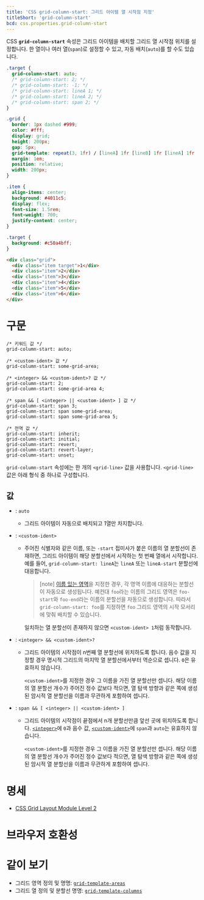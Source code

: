 ```yaml
---
title: 'CSS grid-column-start: 그리드 아이템 열 시작점 지정'
titleShort: 'grid-column-start'
bcd: css.properties.grid-column-start
---
```


CSS **`grid-column-start`** 속성은 그리드 아이템을 배치할 그리드 열 시작점 위치를 설정합니다. 한 열이나 여러 열(`span`)로 설정할 수 있고, 자동 배치(`auto`)를 할 수도 있습니다.

```css hidden name=demo
.target {
  grid-column-start: auto;
  /* grid-column-start: 2; */
  /* grid-column-start: -1; */
  /* grid-column-start: lineA 1; */
  /* grid-column-start: lineA 2; */
  /* grid-column-start: span 2; */
}
```

```css hidden name=demo filename=style
.grid {
  border: 1px dashed #999;
  color: #fff;
  display: grid;
  height: 200px;
  gap: 5px;
  grid-template: repeat(3, 1fr) / [lineA] 1fr [lineB] 1fr [lineA] 1fr [lineB];
  margin: 1em;
  position: relative;
  width: 200px;
}

.item {
  align-items: center;
  background: #4011c5;
  display: flex;
  font-size: 1.5rem;
  font-weight: 700;
  justify-content: center;
}

.target {
  background: #c50a4bff;
}
```

```html hidden name=demo
<div class="grid">
  <div class="item target">1</div>
  <div class="item">2</div>
  <div class="item">3</div>
  <div class="item">4</div>
  <div class="item">5</div>
  <div class="item">6</div>
</div>
```

<LiveExample height={280} lang="css" name="demo" />

# 구문

```css-prop
/* 키워드 값 */
grid-column-start: auto;

/* <custom-ident> 값 */
grid-column-start: some-grid-area;

/* <integer> && <custom-ident>? 값 */
grid-column-start: 2;
grid-column-start: some-grid-area 4;

/* span && [ <integer> || <custom-ident> ] 값 */
grid-column-start: span 3;
grid-column-start: span some-grid-area;
grid-column-start: span some-grid-area 5;

/* 전역 값 */
grid-column-start: inherit;
grid-column-start: initial;
grid-column-start: revert;
grid-column-start: revert-layer;
grid-column-start: unset;
```

`grid-column-start` 속성에는 한 개의 `<grid-line>` 값을 사용합니다. `<grid-line>` 값은 아래 형식 중 하나로 구성합니다.

## 값

- : `auto`
  - 그리드 아이템이 자동으로 배치되고 1열만 차지합니다.
- : `<custom-ident>`
  - 주어진 식별자와 같은 이름, 또는 `-start` 접미사가 붙은 이름의 열 분할선이 존재하면, 그리드 아이템이 해당 분할선에서 시작하는 첫 번째 열에서 시작합니다. 예를 들어, `grid-column-start: lineA`는 `lineA` 또는 `lineA-start` 분할선에 대응합니다.

    > [note]
    > [이름 있는 영역][`grid-template-areas`]을 지정한 경우, 각 영역 이름에 대응하는 분할선이 자동으로 생성됩니다. 예컨대 `foo`라는 이름의 그리드 영역은 `foo-start`와 `foo-end`라는 이름의 분할선을 자동으로 생성합니다. 따라서 `grid-column-start: foo`를 지정하면 `foo` 그리드 영역의 시작 모서리에 맞춰 배치할 수 있습니다.

    일치하는 열 분할선이 존재하지 않으면 `<custom-ident> 1`처럼 동작합니다.

- : `<integer> && <custom-ident>?`
  - 그리드 아이템의 시작점이 n번째 열 분할선에 위치하도록 합니다. 음수 값을 지정할 경우 명시적 그리드의 마지막 열 분할선에서부터 역순으로 셉니다. `0`은 유효하지 않습니다.

    `<custom-ident>`를 지정한 경우 그 이름을 가진 열 분할선만 셉니다. 해당 이름의 열 분할선 개수가 주어진 정수 값보다 적으면, 열 탐색 방향과 같은 쪽에 생성된 암시적 열 분할선을 이름과 무관하게 포함하여 셉니다.

- : `span && [ <integer> || <custom-ident> ]`
  - 그리드 아이템의 시작점이 끝점에서 n개 분할선만큼 앞선 곳에 위치하도록 합니다. [`<integer>`]에 `0`과 음수 값, [`<custom-ident>`]에 `span`과 `auto`는 유효하지 않습니다.

    `<custom-ident>`를 지정한 경우 그 이름을 가진 열 분할선만 셉니다. 해당 이름의 열 분할선 개수가 주어진 정수 값보다 적으면, 열 탐색 방향과 같은 쪽에 생성된 암시적 열 분할선을 이름과 무관하게 포함하여 셉니다.

# 명세

- [CSS Grid Layout Module Level 2](https://drafts.csswg.org/css-grid/#line-placement)

# 브라우저 호환성

<BrowserCompat data={props.bcd} />

# 같이 보기

- 그리드 영역 정의 및 명명: [`grid-template-areas`]
- 그리드 열 정의 및 분할선 명명: [`grid-template-columns`]

[`<custom-ident>`]: https://developer.mozilla.org/en-US/docs/Web/CSS/custom-ident
[`<integer>`]: ./integer
[`grid-template-areas`]: ./grid-template-areas
[`grid-template-columns`]: ./grid-template-columns
